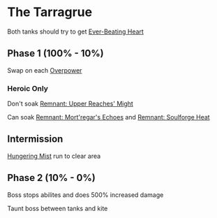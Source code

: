 # The Tarragrue

Both tanks should try to get [Ever-Beating Heart](https://www.wowhead.com/spell=347966/ever-beating-heart)

## Phase 1 (100% - 10%)

Swap on each [Overpower](https://www.wowhead.com/spell=346985/overpower)

### Heroic Only

Don't soak [Remnant: Upper Reaches' Might](https://www.wowhead.com/spell=352382/remnant-upper-reaches-might)

Can soak [Remnant: Mort'regar's Echoes](https://www.wowhead.com/spell=352389/remnant-mortregars-echoes) and [Remnant: Soulforge Heat](https://www.wowhead.com/spell=352398/remnant-soulforge-heat)

## Intermission

[Hungering Mist](https://www.wowhead.com/spell=347671/hungering-mist) run to clear area

## Phase 2 (10% - 0%)

Boss stops abilites and does 500% increased damage

Taunt boss between tanks and kite
